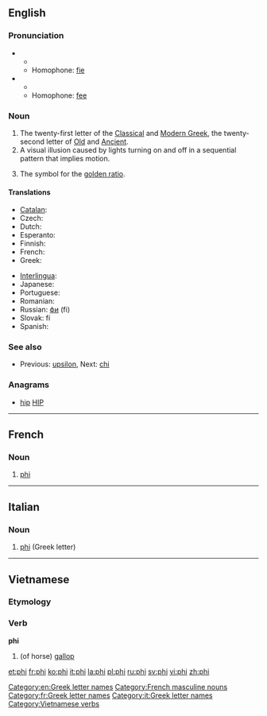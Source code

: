 ==English==
{{wikipedia}}
{{letter disp2| upsilon| [[image:Greek_uc_phi.png|36px]] [[image:Greek_lc_phi.png|27px]] | chi| φι| Φ | φ }}
===Pronunciation===
* {{IPA|/faɪ/}}
** {{rhymes|aɪ}}
** Homophone: [[fie]]
* {{IPA|/fiː/}}
** {{rhymes|iː}}
** Homophone: [[fee]]

===Noun===
{{en-noun}}

# The twenty-first letter of the [[Classical Greek|Classical]] and [[Modern Greek]], the twenty-second letter of [[Old Greek|Old]] and [[Ancient Greek|Ancient]].
# A visual illusion caused by lights turning on and off in a sequential pattern that implies motion.
# {{mathematics}} The symbol for the [[golden ratio]].

====Translations====
{{trans-top|Greek letter}}
* [[Catalan]]: {{t+|ca|fi|f}}
* Czech: {{t|cs|fí|n}}
* Dutch: {{t-|nl|phi|m|f}}
* Esperanto: {{t|eo|fio}}
* Finnish: {{t+|fi|fii}}
* French: {{t+|fr|phi|m}}
* Greek: {{t|el|φι|n|tr=fi|sc=Grek}}
{{trans-mid}}
* [[Interlingua]]: {{t|ia|phi}}
* Japanese: {{t|ja|ファイ|tr=fai|sc=Jpan}}
* Portuguese: {{t+|pt|fi|m}}
* Romanian: {{t+|ro|fi}}
* Russian: [[фи]] (fi)
* Slovak: fí
* Spanish: {{t+|es|fi|f}}
{{trans-bottom}}

===See also===
* {{sense|Greek letter}}  Previous: [[upsilon]], Next: [[chi]]

===Anagrams===
* [[hip#English|hip]] [[HIP#English|HIP]]

[[Category:en:Greek letter names]]

----

==French==

===Noun===
{{fr-noun-inv|m}}

# [[#English|phi]] {{gloss|Greek letter}}

[[Category:French masculine nouns]]
[[Category:fr:Greek letter names]]

----

==Italian==

===Noun===
{{wikipedia|lang=it}}
{{infl|it|noun}} {{m|inv}}

# [[#English|phi]] (Greek letter)

[[Category:it:Greek letter names]]

----

==Vietnamese==

===Etymology===
{{rfe|lang=vi}}

===Verb===
'''phi'''
#(of horse) [[gallop]]

[[Category:Vietnamese verbs]]

{{attention|vi}}

[[et:phi]]
[[fr:phi]]
[[ko:phi]]
[[it:phi]]
[[la:phi]]
[[pl:phi]]
[[ru:phi]]
[[sv:phi]]
[[vi:phi]]
[[zh:phi]]